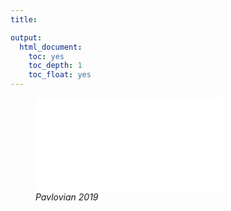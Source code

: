 ```yaml
---
title: 

output:
  html_document:
    toc: yes
    toc_depth: 1
    toc_float: yes
---
```


![_Pavlovian 2019_](./photos/SfN Pavlovian MKE Poster 2019 Trask.pdf)

